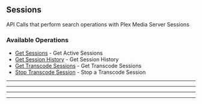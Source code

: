 
## Sessions
API Calls that perform search operations with Plex Media Server Sessions


### Available Operations

* [Get Sessions](/typescript/sessions/get_sessions) - Get Active Sessions
* [Get Session History](/typescript/sessions/get_session_history) - Get Session History
* [Get Transcode Sessions](/typescript/sessions/get_transcode_sessions) - Get Transcode Sessions
* [Stop Transcode Session](/typescript/sessions/stop_transcode_session) - Stop a Transcode Session

---
<GetSessions />

---
<GetSessionHistory />

---
<GetTranscodeSessions />

---
<StopTranscodeSession />
